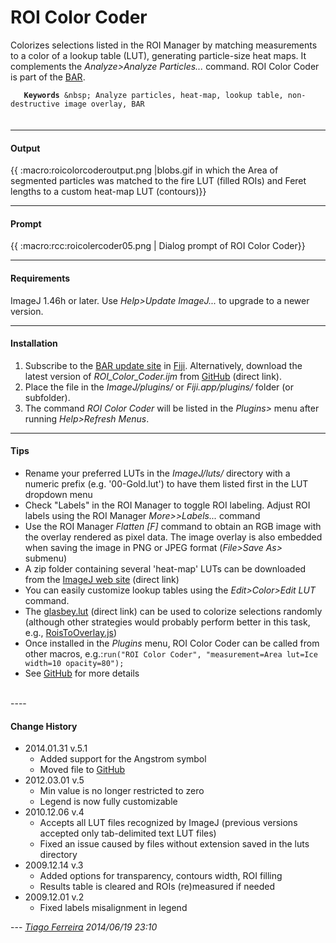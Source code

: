 = ROI Color Coder =
Colorizes selections listed in the ROI Manager by matching measurements to a color of a lookup table (LUT), generating particle-size heat maps. It complements the ''Analyze>Analyze Particles...'' command. ROI Color Coder is part of the [[http://fiji.sc/BAR|BAR]].

<html>
  <div class="level1" style="margin-bottom: 20px;">
    <b>Keywords</b> &amp;nbsp; Analyze particles, heat-map, lookup table, non-destructive image overlay, BAR
  </div>
</html>
----
==== Output ====
{{ :macro:roicolorcoderoutput.png |blobs.gif in which the Area of segmented particles was matched to the fire LUT (filled ROIs) and Feret lengths to a custom heat-map LUT (contours)}}
----
==== Prompt ====
{{ :macro:rcc:roicolercoder05.png | Dialog prompt of ROI Color Coder}}
----
==== Requirements ====
ImageJ 1.46h or later. Use ''Help>Update ImageJ...'' to upgrade to a newer version.  
----
==== Installation ====
# Subscribe to the [[http://fiji.sc/BAR#Installation|BAR update site]] in [[http://fiji.sc/|Fiji]]. Alternatively, download the latest version of ''ROI_Color_Coder.ijm'' from [[https://github.com/tferr/Scripts/blob/master/Annotation/ROI_Color_Coder.ijm?raw=true|GitHub]] (direct link).
# Place the file in the ''ImageJ/plugins/'' or ''Fiji.app/plugins/'' folder (or subfolder).
# The command ''ROI Color Coder'' will be listed in the ''Plugins>'' menu after running ''Help>Refresh Menus''.

----
==== Tips ====
* Rename your preferred LUTs in the ''ImageJ/luts/'' directory with a numeric prefix (e.g. '00-Gold.lut') to have them listed first in the LUT dropdown menu
* Check "Labels" in the ROI Manager to toggle ROI labeling. Adjust ROI labels using the ROI Manager ''More>>Labels...'' command
* Use the ROI Manager ''Flatten [F]'' command to obtain an RGB image with the overlay rendered as pixel data. The image overlay is also embedded when saving the image in PNG or JPEG format (''File>Save As>'' submenu) 
* A zip folder containing several 'heat-map' LUTs can be downloaded from the [[http://rsb.info.nih.gov/ij/download/luts/luts.zip|ImageJ web site]] (direct link)
* You can easily customize lookup tables using the ''Edit>Color>Edit LUT'' command.
* The [[http://rsb.info.nih.gov/ij/download/luts/glasbey.lut|glasbey.lut]] (direct link) can be used to colorize selections randomly (although other strategies would probably perform better in this task, e.g., [[http://rsb.info.nih.gov/ij/macros/js/RoisToOverlay.js|RoisToOverlay.js]])
* Once installed in the ''Plugins'' menu, ROI Color Coder can be called from other macros, e.g.:<code>run("ROI Color Coder", "measurement=Area lut=Ice width=10 opacity=80");</code>
* See [[https://github.com/tferr/Scripts/#scripts|GitHub]] for more details

<br />
----
==== Change History ====
* 2014.01.31 v.5.1
** Added support for the Angstrom symbol
** Moved file to [[https://github.com/tferr/Scripts/#scripts|GitHub]]
* 2012.03.01 v.5 
** Min value is no longer restricted to zero
** Legend is now fully customizable
* 2010.12.06 v.4 
** Accepts all LUT files recognized by ImageJ (previous versions accepted only tab-delimited text LUT files)
** Fixed an issue caused by files without extension saved in the luts directory
* 2009.12.14 v.3
** Added options for transparency, contours width, ROI filling
** Results table is cleared and ROIs (re)measured if needed
* 2009.12.01 v.2
** Fixed labels misalignment in legend 

--- ''[[:users:tferreira|Tiago Ferreira]] 2014/06/19 23:10''
